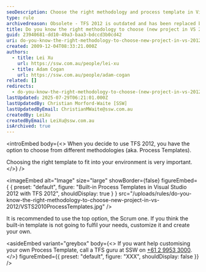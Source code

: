 ```yaml
---
seoDescription: Choose the right methodology and process template in Visual Studio 2012 with TFS, using built-in templates or customizing to fit your development environment.
type: rule
archivedreason: Obsolete - TFS 2012 is outdated and has been replaced by Azure DevOps. For modern practices, see https://www.ssw.com.au/rules/rules-to-better-devops/
title: Do you know the right methodology to choose (new project in VS 2012)?
guid: 23940681-dd10-49a3-baa3-bdccd3b0cd42
uri: do-you-know-the-right-methodology-to-choose-new-project-in-vs-2012
created: 2009-12-04T08:33:21.000Z
authors:
  - title: Lei Xu
    url: https://ssw.com.au/people/lei-xu
  - title: Adam Cogan
    url: https://ssw.com.au/people/adam-cogan
related: []
redirects:
  - do-you-know-the-right-methodology-to-choose-(new-project-in-vs-2012)
lastUpdated: 2025-07-29T06:21:01.000Z
lastUpdatedBy: Christian Morford-Waite [SSW]
lastUpdatedByEmail: ChristianMWaite@ssw.com.au
createdBy: LeiXu
createdByEmail: LeiXu@ssw.com.au
isArchived: true
---
```


<introEmbed
  body={<>
When you decide to use TFS 2012, you have the option to choose from different methodologies (aka. Process Templates).

Choosing the right template to fit into your environment is very important.
  </>}
/>

<imageEmbed
  alt="Image"
  size="large"
  showBorder={false}
  figureEmbed={ {
    preset: "default",
    figure: "Built-in Process Templates in Visual Studio 2012 with TFS 2012",
    shouldDisplay: true
  } }
  src="/uploads/rules/do-you-know-the-right-methodology-to-choose-new-project-in-vs-2012/VSTS2010ProcessTemplates.jpg"
/>

It is recommended to use the top option, the Scrum one. If you think the built-in template is not going to fulfil your needs, customize it and create your own.

<asideEmbed
  variant="greybox"
  body={<>
    If you want help customising your own Process Template, call a TFS guru at SSW on [+61 2 9953 3000](tel:+61299533000).
  </>}
  figureEmbed={{
    preset: "default",
    figure: "XXX",
    shouldDisplay: false
  }}
/>
